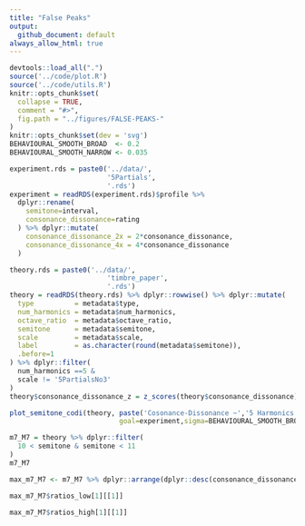 ```yaml
---
title: "False Peaks"
output:
  github_document: default
always_allow_html: true
---
```

```r
devtools::load_all(".")
source('../code/plot.R')
source('../code/utils.R')
knitr::opts_chunk$set(
  collapse = TRUE,
  comment = "#>",
  fig.path = "../figures/FALSE-PEAKS-"
)
knitr::opts_chunk$set(dev = 'svg')
BEHAVIOURAL_SMOOTH_BROAD  <- 0.2
BEHAVIOURAL_SMOOTH_NARROW <- 0.035
```

```r
experiment.rds = paste0('../data/',
                        '5Partials',
                        '.rds')
experiment = readRDS(experiment.rds)$profile %>% 
  dplyr::rename(
    semitone=interval,
    consonance_dissonance=rating
  ) %>% dplyr::mutate(
    consonance_dissonance_2x = 2*consonance_dissonance,
    consonance_dissonance_4x = 4*consonance_dissonance
  )
```

```r
theory.rds = paste0('../data/',
                        'timbre_paper',
                        '.rds')
theory = readRDS(theory.rds) %>% dplyr::rowwise() %>% dplyr::mutate(
  type          = metadata$type,
  num_harmonics = metadata$num_harmonics,
  octave_ratio  = metadata$octave_ratio,
  semitone      = metadata$semitone,
  scale         = metadata$scale,
  label         = as.character(round(metadata$semitone)),
  .before=1
) %>% dplyr::filter(
  num_harmonics ==5 &
  scale != '5PartialsNo3'
)
theory$consonance_dissonance_z = z_scores(theory$consonance_dissonance)
```

```r
plot_semitone_codi(theory, paste('Cosonance-Dissonance ~','5 Harmonics'),
                           goal=experiment,sigma=BEHAVIOURAL_SMOOTH_BROAD)
```

```r
m7_M7 = theory %>% dplyr::filter(
  10 < semitone & semitone < 11
)
m7_M7
```

```r
max_m7_M7 <- m7_M7 %>% dplyr::arrange(dplyr::desc(consonance_dissonance))
```

```r
max_m7_M7$ratios_low[1][[1]]
```
```r
max_m7_M7$ratios_high[1][[1]]
```
